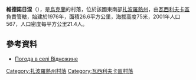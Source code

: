 {{coord|47|19|38|N|35|1|28|E|scale:100000|display=title}}

'''維德諾日涅'''（{{lang-uk|Відножине}}），是[[烏克蘭|烏克蘭]]的村落，位於該國東南部[[扎波羅熱州|扎波羅熱州]]，由[[瓦西利夫卡區|瓦西利夫卡區]]負責管轄，始建於1976年，面積26.6平方公里，海拔高度75米，2001年人口567，人口密度每平方公里21.4人。

==參考資料==
* [http://weather.in.ua/ua/zaporozhskaja/3872 Погода в селі Відножине] {{Wayback|url=http://weather.in.ua/ua/zaporozhskaja/3872 |date=20111220171550 }}

[[Category:扎波羅熱州村落|Category:扎波羅熱州村落]]
[[Category:瓦西利夫卡區村落|Category:瓦西利夫卡區村落]]


{{Zaporizhia-geo-stub}}